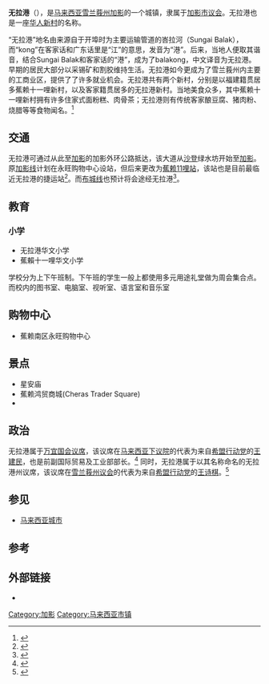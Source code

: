 {{Infobox Settlement
|name=无拉港
|official_name=Balakong
|nickname=
|settlement_type=[[马来西亚|马来西亚]][[马来西亚城市|城镇]]
|pushpin_map=Malaysia West
|image_map=
|map_caption=
| coordinates             = {{coord|3|1|48|N|101|45|0|E|region:MY_type:city_source:GNS-enwiki|display=title}}
|pushpin_label_position=Center
|pushpin_map_caption='''无拉港'''于[[马来西亚|马来西亚]]的位置
| image_seal              =
|coordinates_region=MY
|subdivision_name={{MAS}}
|subdivision_name1={{Selangor}}
|subdivision_name2=[[乌鲁冷岳县|乌鲁冷岳县]]
|subdivision_type=[[世界政区索引|国家]]
|subdivision_type1=[[马来西亚州|州属]]
|subdivision_type2=[[马来西亚县份|县]]
|leader_name=[[加影市议会|加影市议会]]
|leader_name1=罗斯里奥曼
|leader_name2=[[王诗棋|王诗棋]]（[[希盟|希盟]][[民行党|行动党]]）
|leader_title=[[地方政府_(马来西亚)|地方政府]]
|leader_title1=市长
|leader_title2=[[2018年马来西亚各州议会选举成绩列表|无拉港州议席]]
| area_total_km2          = 
| population_total        = 
|population_as_of=
|population_density_km2=auto
|timezone=[[马来西亚标准时间|马来西亚标准时间]]
|utc_offset=+8
|timezone_DST=无
|postal_code_type=[[马来西亚邮政编码|邮编]]
|postal_code=43200
|area_code=+6-03
|registration_plate=[[马来西亚车辆号牌|B]]
|website={{URL|mpkj.gov.my}}
|image_skyline = File:Balakong_town,_Selangor.jpg
}}
'''无拉港'''（{{lang-ms|Balakong}}），是[[马来西亚|马来西亚]][[雪兰莪州|雪兰莪州]][[加影|加影]]的一个城镇，隶属于[[加影市议会|加影市议会]]。无拉港也是一座[[华人新村|华人新村]]的名称。

“无拉港”地名由来源自于开埠时为主要运输管道的峇拉河（Sungai Balak），而“kong”在客家话和广东话里是“江”的意思，发音为“港”。后来，当地人便取其谐音，结合Sungai Balak和客家话的“港”，成为了balakong，中文译音为无拉港。早期的居民大部分以采锡矿和割胶维持生活。无拉港如今更成为了雪兰莪州内主要的工商业区，提供了了许多就业机会。无拉港共有两个新村，分别是以福建籍贯居多蕉赖十一哩新村，以及客家籍贯居多的无拉港新村。当地美食众多，其中蕉赖十一哩新村拥有许多住家式面粉糕、肉骨茶；无拉港则有传统客家酿豆腐、猪肉粉、烧腊等等食物闻名。<ref>{{cite web|url=https://www.facebook.com/108515400768600/posts/132305221722951/|title=无拉港新村 - Balakong，坐落在雪兰莪的加影与蕉赖区交界处... - 马来西亚华人新村 MY Chinese New Village - Facebook|publisher=|via=www.facebook.com}}</ref>

==交通==
无拉港可通过从此至[[加影|加影]]的{{MES-E|18}}加影外环公路抵达，该大道从[[沙登|沙登]]绿水坊开始至[[加影|加影]]。原{{rint|my|9}}[[加影线|加影线]]计划在永旺购物中心设站，但后来更改为[[蕉赖11哩站|蕉赖11哩站]]，该站也是目前最临近无拉港的捷运站<ref>{{cite web|url=http://www.sinchew.com.my/node/817231|title=“无拉港站”引混淆．居民要求改“蕉赖11哩镇站”|date=2011-02-20|publisher=|access-date=2017-11-06|archive-date=2017-11-07|archive-url=https://web.archive.org/web/20171107012200/http://www.sinchew.com.my/node/817231|dead-url=no}}</ref>。而{{rint|my|12}}[[布城线|布城线]]也预计将会途经无拉港<ref>{{cite web|url=http://www.sinchew.com.my/node/978956|title=途经无拉港沙登．捷运第二路线今年开工|date=2014-05-05|publisher=[[星洲网|星洲网]]|access-date=2017-11-06|archive-date=2017-11-07|archive-url=https://web.archive.org/web/20171107055829/http://www.sinchew.com.my/node/978956|dead-url=no}}</ref>。

==教育==
===小学===

* 无拉港华文小学
*蕉賴十一哩华文小学
学校分为上下午班制。下午班的学生一般上都使用多元用途礼堂做为周会集合点。而校内的图书室、电脑室、视听室、语言室和音乐室

==购物中心==
* 蕉赖南区永旺购物中心

==景点==
* 星安庙
* 蕉赖鸿贸商城(Cheras Trader Square)
*

==政治==
无拉港属于[[万宜国会议席|万宜国会议席]]，该议席在[[马来西亚下议院|马来西亚下议院]]的代表为来自[[希盟|希盟]][[民行党|行动党]]的[[王建民_(马来西亚)|王建民]]，也是前副国际贸易及工业部部长。<ref>{{cite web|title=Ahli Parlimen|url=http://www.parlimen.gov.my/profile-ahli.html?uweb=dr&id=3184|website=Portal Rasmi Parlimen Malaysia|accessdate=11 January 2016|archive-date=2020-11-29|archive-url=https://web.archive.org/web/20201129140746/https://www.parlimen.gov.my/profile-ahli.html?uweb=dr&id=3184|dead-url=no}}</ref>
同时，无拉港属于以其名称命名的无拉港州议席，该议席在[[雪兰莪州议会|雪兰莪州议会]]的代表为来自[[希盟|希盟]][[民行党|行动党]]的[[王诗棋|王诗棋]]。<ref>{{cite web|title=ADN Kawasan N21 - N30|url=http://www.selangor.gov.my/index.php/pages/view/113|website=Portal Kerajaan Negeri Selangor Darul Ehsan|accessdate=11 January 2016|archive-date=2017-05-08|archive-url=https://web.archive.org/web/20170508152417/http://www.selangor.gov.my/index.php/pages/view/113|dead-url=no}}</ref>

== 参见 ==
{{commons category|Balakong}}
{{Portal|马来西亚}}
* [[马来西亚城市|马来西亚城市]]

== 参考 ==
{{reflist}}

==外部链接==
* {{official|mpkajang.gov.my}}

{{雪兰莪}}
[[Category:加影|Category:加影]]
[[Category:马来西亚市镇|Category:马来西亚市镇]]
